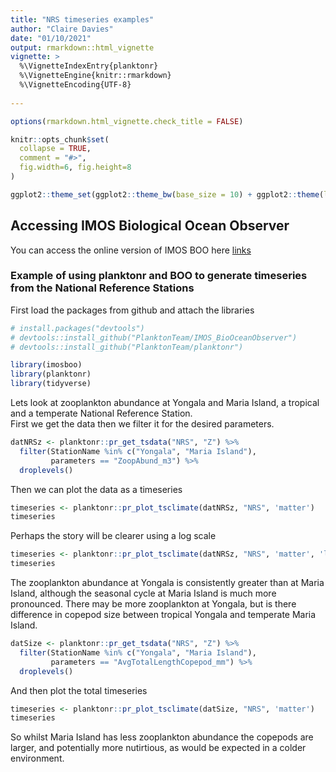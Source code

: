 ```yaml
---
title: "NRS timeseries examples"
author: "Claire Davies"
date: "01/10/2021"
output: rmarkdown::html_vignette
vignette: >
  %\VignetteIndexEntry{planktonr}
  %\VignetteEngine{knitr::rmarkdown}
  %\VignetteEncoding{UTF-8}
  
---
```


```r
options(rmarkdown.html_vignette.check_title = FALSE)

knitr::opts_chunk$set(
  collapse = TRUE,
  comment = "#>",
  fig.width=6, fig.height=8
)

ggplot2::theme_set(ggplot2::theme_bw(base_size = 10) + ggplot2::theme(legend.title = ggplot2::element_blank()))

```

## Accessing IMOS Biological Ocean Observer

You can access the online version of IMOS BOO here [links](https://jaseeverett.shinyapps.io/IMOS_BioOceanObserver/)

### Example of using planktonr and BOO to generate timeseries from the National Reference Stations

First load the packages from github and attach the libraries

```r
# install.packages("devtools")
# devtools::install_github("PlanktonTeam/IMOS_BioOceanObserver")
# devtools::install_github("PlanktonTeam/planktonr")

library(imosboo)
library(planktonr)
library(tidyverse)
```
Lets look at zooplankton abundance at Yongala and Maria Island, a tropical and a temperate National Reference Station.  
First we get the data then we filter it for the desired parameters.

```r

datNRSz <- planktonr::pr_get_tsdata("NRS", "Z") %>%
  filter(StationName %in% c("Yongala", "Maria Island"),
         parameters == "ZoopAbund_m3") %>%
  droplevels()

```

Then we can plot the data as a timeseries

```r

timeseries <- planktonr::pr_plot_tsclimate(datNRSz, "NRS", 'matter') 
timeseries

```

Perhaps the story will be clearer using a log scale

```r

timeseries <- planktonr::pr_plot_tsclimate(datNRSz, "NRS", 'matter', 'log10')
timeseries

```

The zooplankton abundance at Yongala is consistently greater than at Maria Island, although the seasonal cycle at Maria Island is much more pronounced.
There may be more zooplankton at Yongala, but is there difference in copepod size between tropical Yongala and temperate Maria Island.

```r

datSize <- planktonr::pr_get_tsdata("NRS", "Z") %>%
  filter(StationName %in% c("Yongala", "Maria Island"),
         parameters == "AvgTotalLengthCopepod_mm") %>%
  droplevels()

```

And then plot the total timeseries

```r

timeseries <- planktonr::pr_plot_tsclimate(datSize, "NRS", 'matter')
timeseries

```


So whilst Maria Island has less zooplankton abundance the copepods are larger, and potentially more nutirtious, as would be expected in a colder environment.



